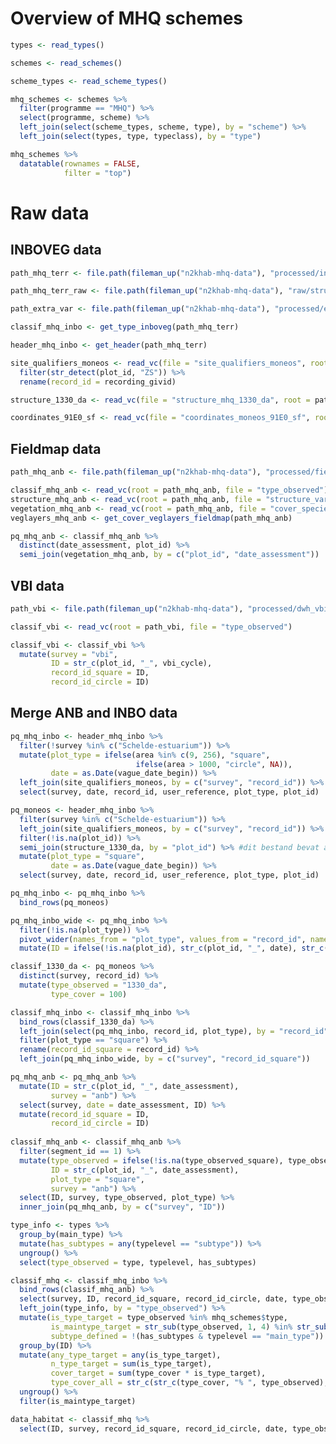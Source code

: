 # Overview of MHQ schemes

```r

types <- read_types()

schemes <- read_schemes()

scheme_types <- read_scheme_types()

mhq_schemes <- schemes %>%
  filter(programme == "MHQ") %>%
  select(programme, scheme) %>%
  left_join(select(scheme_types, scheme, type), by = "scheme") %>%
  left_join(select(types, type, typeclass), by = "type")
```

```r
mhq_schemes %>%
  datatable(rownames = FALSE,
            filter = "top")
```


# Raw data

## INBOVEG data

```r
path_mhq_terr <- file.path(fileman_up("n2khab-mhq-data"), "processed/inboveg_mhq_terr")

path_mhq_terr_raw <- file.path(fileman_up("n2khab-mhq-data"), "raw/structure_variables")

path_extra_var <- file.path(fileman_up("n2khab-mhq-data"), "processed/extra_var_mhq")

classif_mhq_inbo <- get_type_inboveg(path_mhq_terr)

header_mhq_inbo <- get_header(path_mhq_terr)

site_qualifiers_moneos <- read_vc(file = "site_qualifiers_moneos", root = path_mhq_terr) %>%
  filter(str_detect(plot_id, "ZS")) %>%
  rename(record_id = recording_givid)

structure_1330_da <- read_vc(file = "structure_mhq_1330_da", root = path_mhq_terr)

coordinates_91E0_sf <- read_vc(file = "coordinates_moneos_91E0_sf", root = path_mhq_terr)

```

## Fieldmap data

```r

path_mhq_anb <- file.path(fileman_up("n2khab-mhq-data"), "processed/fieldmap_mhq")

classif_mhq_anb <- read_vc(root = path_mhq_anb, file = "type_observed")
structure_mhq_anb <- read_vc(root = path_mhq_anb, file = "structure_vars")
vegetation_mhq_anb <- read_vc(root = path_mhq_anb, file = "cover_species")
veglayers_mhq_anb <- get_cover_veglayers_fieldmap(path_mhq_anb)

pq_mhq_anb <- classif_mhq_anb %>%
  distinct(date_assessment, plot_id) %>%
  semi_join(vegetation_mhq_anb, by = c("plot_id", "date_assessment"))
```

## VBI data

```r

path_vbi <- file.path(fileman_up("n2khab-mhq-data"), "processed/dwh_vbi")

classif_vbi <- read_vc(root = path_vbi, file = "type_observed")

classif_vbi <- classif_vbi %>%
  mutate(survey = "vbi",
         ID = str_c(plot_id, "_", vbi_cycle),
         record_id_square = ID,
         record_id_circle = ID)
```

## Merge ANB and INBO data

```r

pq_mhq_inbo <- header_mhq_inbo %>%
  filter(!survey %in% c("Schelde-estuarium")) %>%
  mutate(plot_type = ifelse(area %in% c(9, 256), "square",
                            ifelse(area > 1000, "circle", NA)),
         date = as.Date(vague_date_begin)) %>%
  left_join(site_qualifiers_moneos, by = c("survey", "record_id")) %>%
  select(survey, date, record_id, user_reference, plot_type, plot_id)

pq_moneos <- header_mhq_inbo %>%
  filter(survey %in% c("Schelde-estuarium")) %>%
  left_join(site_qualifiers_moneos, by = c("survey", "record_id")) %>%
  filter(!is.na(plot_id)) %>%
  semi_join(structure_1330_da, by = "plot_id") %>% #dit bestand bevat alle plots met 1330_da
  mutate(plot_type = "square",
         date = as.Date(vague_date_begin)) %>%
  select(survey, date, record_id, user_reference, plot_type, plot_id) 

pq_mhq_inbo <- pq_mhq_inbo %>%
  bind_rows(pq_moneos)

pq_mhq_inbo_wide <- pq_mhq_inbo %>%
  filter(!is.na(plot_type)) %>%
  pivot_wider(names_from = "plot_type", values_from = "record_id", names_prefix = "record_id_") %>%
  mutate(ID = ifelse(!is.na(plot_id), str_c(plot_id, "_", date), str_c(user_reference, "_", date)))

classif_1330_da <- pq_moneos %>%
  distinct(survey, record_id) %>%
  mutate(type_observed = "1330_da",
         type_cover = 100)

classif_mhq_inbo <- classif_mhq_inbo %>%
  bind_rows(classif_1330_da) %>%
  left_join(select(pq_mhq_inbo, record_id, plot_type), by = "record_id") %>%
  filter(plot_type == "square") %>%
  rename(record_id_square = record_id) %>%
  left_join(pq_mhq_inbo_wide, by = c("survey", "record_id_square"))

pq_mhq_anb <- pq_mhq_anb %>%
  mutate(ID = str_c(plot_id, "_", date_assessment),
         survey = "anb") %>%
  select(survey, date = date_assessment, ID) %>%
  mutate(record_id_square = ID,
         record_id_circle = ID)
  
classif_mhq_anb <- classif_mhq_anb %>%
  filter(segment_id == 1) %>%
  mutate(type_observed = ifelse(!is.na(type_observed_square), type_observed_square, type_observed_circle),
         ID = str_c(plot_id, "_", date_assessment),
         plot_type = "square",
         survey = "anb") %>%
  select(ID, survey, type_observed, plot_type) %>%
  inner_join(pq_mhq_anb, by = c("survey", "ID"))

type_info <- types %>%
  group_by(main_type) %>%
  mutate(has_subtypes = any(typelevel == "subtype")) %>%
  ungroup() %>%
  select(type_observed = type, typelevel, has_subtypes)

classif_mhq <- classif_mhq_inbo %>%
  bind_rows(classif_mhq_anb) %>%
  select(survey, ID, record_id_square, record_id_circle, date, type_observed, plot_type, type_cover, plot_id) %>%
  left_join(type_info, by = "type_observed") %>%
  mutate(is_type_target = type_observed %in% mhq_schemes$type,
         is_maintype_target = str_sub(type_observed, 1, 4) %in% str_sub(mhq_schemes$type, 1, 4),
         subtype_defined = !(has_subtypes & typelevel == "main_type")) %>%
  group_by(ID) %>%
  mutate(any_type_target = any(is_type_target),
         n_type_target = sum(is_type_target),
         cover_target = sum(type_cover * is_type_target),
         type_cover_all = str_c(str_c(type_cover, "% ", type_observed), collapse = "; ")) %>%
  ungroup() %>%
  filter(is_maintype_target)

data_habitat <- classif_mhq %>%
  select(ID, survey, record_id_square, record_id_circle, date, type_observed, subtype_defined, type_cover, type_cover_all, plot_id)
  
```

